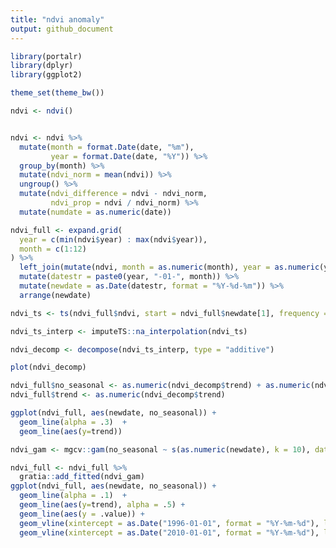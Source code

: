 ```yaml
---
title: "ndvi anomaly"
output: github_document
---
```


```r
library(portalr)
library(dplyr)
library(ggplot2)

theme_set(theme_bw())
```

```r

ndvi <- ndvi()


ndvi <- ndvi %>%
  mutate(month = format.Date(date, "%m"),
         year = format.Date(date, "%Y")) %>%
  group_by(month) %>%
  mutate(ndvi_norm = mean(ndvi)) %>%
  ungroup() %>%
  mutate(ndvi_difference = ndvi - ndvi_norm,
         ndvi_prop = ndvi / ndvi_norm) %>%
  mutate(numdate = as.numeric(date)) 

ndvi_full <- expand.grid(
  year = c(min(ndvi$year) : max(ndvi$year)),
  month = c(1:12)
) %>%
  left_join(mutate(ndvi, month = as.numeric(month), year = as.numeric(year))) %>%
  mutate(datestr = paste0(year, "-01-", month)) %>%
  mutate(newdate = as.Date(datestr, format = "%Y-%d-%m")) %>%
  arrange(newdate)

ndvi_ts <- ts(ndvi_full$ndvi, start = ndvi_full$newdate[1], frequency = 12)

ndvi_ts_interp <- imputeTS::na_interpolation(ndvi_ts)

ndvi_decomp <- decompose(ndvi_ts_interp, type = "additive")

plot(ndvi_decomp)

ndvi_full$no_seasonal <- as.numeric(ndvi_decomp$trend) + as.numeric(ndvi_decomp$random)
ndvi_full$trend <- as.numeric(ndvi_decomp$trend)

ggplot(ndvi_full, aes(newdate, no_seasonal)) +
  geom_line(alpha = .3)  +
  geom_line(aes(y=trend))

ndvi_gam <- mgcv::gam(no_seasonal ~ s(as.numeric(newdate), k = 10), data = ndvi_full)

ndvi_full <- ndvi_full %>%
  gratia::add_fitted(ndvi_gam)
ggplot(ndvi_full, aes(newdate, no_seasonal)) +
  geom_line(alpha = .1)  +
  geom_line(aes(y=trend), alpha = .5) +
  geom_line(aes(y = .value)) +
  geom_vline(xintercept = as.Date("1996-01-01", format = "%Y-%m-%d"), linetype = 4) +  
  geom_vline(xintercept = as.Date("2010-01-01", format = "%Y-%m-%d"), linetype = 4)


```



